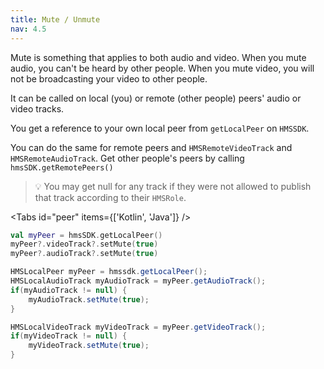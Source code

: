 ---
title: Mute / Unmute
nav: 4.5
---

Mute is something that applies to both audio and video. When you mute audio, you can't be heard by other people. When you mute video, you will not be broadcasting your video to other people.

It can be called on local (you) or remote (other people) peers' audio or video tracks.

You get a reference to your own local peer from `getLocalPeer` on `HMSSDK`.

You can do the same for remote peers and `HMSRemoteVideoTrack` and `HMSRemoteAudioTrack`. Get other people's peers by calling `hmsSDK.getRemotePeers()`

> 💡 You may get null for any track if they were not allowed to publish that track according to their `HMSRole`.

<Tabs id="peer" items={['Kotlin', 'Java']} />

<Tab id='peer-0'>

```kotlin
val myPeer = hmsSDK.getLocalPeer()
myPeer?.videoTrack?.setMute(true)
myPeer?.audioTrack?.setMute(true)
```

</Tab>

<Tab id='peer-1'>

```java
HMSLocalPeer myPeer = hmssdk.getLocalPeer();
HMSLocalAudioTrack myAudioTrack = myPeer.getAudioTrack();
if(myAudioTrack != null) {
    myAudioTrack.setMute(true);
}

HMSLocalVideoTrack myVideoTrack = myPeer.getVideoTrack();
if(myVideoTrack != null) {
    myVideoTrack.setMute(true);
}
```

</Tab>
